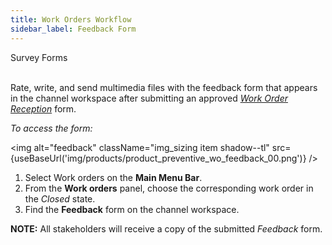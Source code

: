 ```yaml
---
title: Work Orders Workflow
sidebar_label: Feedback Form
---
```



<span className="hero__title">Survey Forms</span>
<br/>
<br/>

Rate, write, and send multimedia files with the feedback form that appears in the channel workspace after submitting an approved [_Work Order Reception_](/docs/products/workflows/work_orders/related-product/pm/surveys-acceptance) form.


<div className="alert alert--primary">

_To access the form:_

<img alt="feedback" className="img_sizing item shadow--tl" src={useBaseUrl('img/products/product_preventive_wo_feedback_00.png')} />
<br/>

1. Select <span className="badge badge--primary">Work orders</span> on the **Main Menu Bar**.
2. From the **Work orders** panel, choose the corresponding work order in the _Closed_ state.
3. Find the **Feedback** form on the channel workspace.


**NOTE:** All stakeholders will receive a copy of the submitted _Feedback_ form.

</div>
<br/>